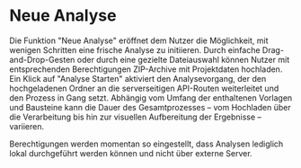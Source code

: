 # Neue Analyse

Die Funktion "Neue Analyse" eröffnet dem Nutzer die Möglichkeit, mit wenigen Schritten eine frische Analyse zu initiieren. Durch einfache Drag-and-Drop-Gesten oder durch eine gezielte Dateiauswahl können Nutzer mit entsprechenden Berechtigungen ZIP-Archive mit Projektdaten hochladen. Ein Klick auf "Analyse Starten" aktiviert den Analysevorgang, der den hochgeladenen Ordner an die serverseitigen API-Routen weiterleitet und den Prozess in Gang setzt. Abhängig vom Umfang der enthaltenen Vorlagen und Bausteine kann die Dauer des Gesamtprozesses – vom Hochladen über die Verarbeitung bis hin zur visuellen Aufbereitung der Ergebnisse – variieren.

Berechtigungen werden momentan so eingestellt, dass Analysen lediglich lokal durchgeführt werden können und nicht über externe Server. 